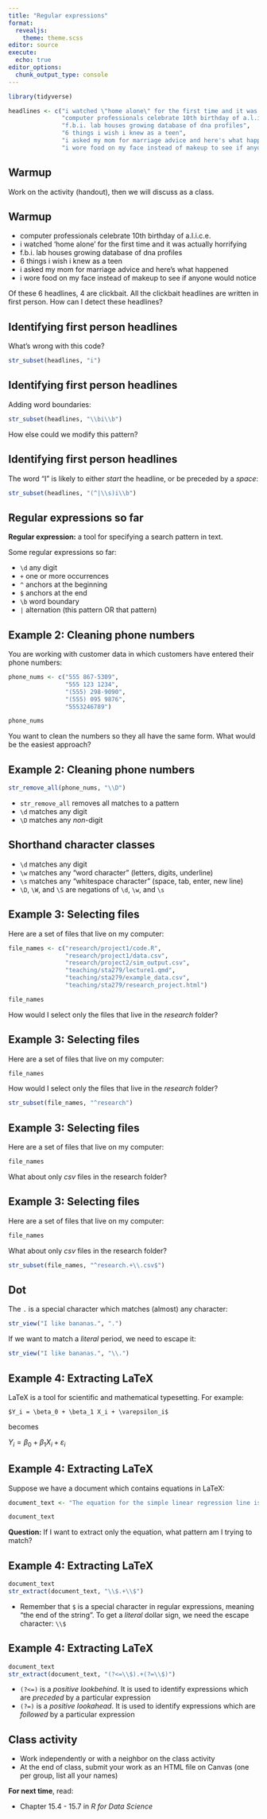 ```yaml
---
title: "Regular expressions"
format: 
  revealjs:
    theme: theme.scss
editor: source
execute: 
  echo: true
editor_options: 
  chunk_output_type: console
---
```


```r
library(tidyverse)

headlines <- c("i watched \"home alone\" for the first time and it was actually horrifying", 
               "computer professionals celebrate 10th birthday of a.l.i.c.e.",
               "f.b.i. lab houses growing database of dna profiles",
               "6 things i wish i knew as a teen", 
               "i asked my mom for marriage advice and here's what happened",
               "i wore food on my face instead of makeup to see if anyone would notice")
```

## Warmup

Work on the activity (handout), then we will discuss as a class.

## Warmup{.small}

* computer professionals celebrate 10th birthday of a.l.i.c.e.
* i watched 'home alone' for the first time and it was actually horrifying
* f.b.i. lab houses growing database of dna profiles
* 6 things i wish i knew as a teen
* i asked my mom for marriage advice and here's what happened
* i wore food on my face instead of makeup to see if anyone would notice

Of these 6 headlines, 4 are clickbait. All the clickbait headlines are written in first person. How can I detect these headlines?

## Identifying first person headlines

What's wrong with this code?

```r
str_subset(headlines, "i")
```


## Identifying first person headlines

Adding word boundaries:

```r
str_subset(headlines, "\\bi\\b")
```

How else could we modify this pattern?

## Identifying first person headlines

The word "I" is likely to either *start* the headline, or be preceded by a *space*:

```r
str_subset(headlines, "(^|\\s)i\\b")
```


## Regular expressions so far

**Regular expression:** a tool for specifying a search pattern in text.

Some regular expressions so far:

* `\d` any digit
* `+` one or more occurrences
* `^` anchors at the beginning
* `$` anchors at the end
* `\b` word boundary
* `|` alternation (this pattern OR that pattern)


## Example 2: Cleaning phone numbers

You are working with customer data in which customers have entered their phone numbers:

```r
phone_nums <- c("555 867-5309",
                "555 123 1234",
                "(555) 298-9090",
                "(555) 095 9876",
                "5553246789")
```

```r
phone_nums
```

You want to clean the numbers so they all have the same form. What would be the easiest approach?

## Example 2: Cleaning phone numbers

```r
str_remove_all(phone_nums, "\\D")
```

* `str_remove_all` removes all matches to a pattern
* `\d` matches any digit
* `\D` matches any *non*-digit

## Shorthand character classes

* `\d` matches any digit
* `\w` matches any "word character" (letters, digits, underline)
* `\s` matches any "whitespace character" (space, tab, enter, new line)
* `\D`, `\W`, and `\S` are negations of `\d`, `\w`, and `\s`

## Example 3: Selecting files

Here are a set of files that live on my computer:

```r
file_names <- c("research/project1/code.R",
                "research/project1/data.csv",
                "research/project2/sim_output.csv",
                "teaching/sta279/lecture1.qmd",
                "teaching/sta279/example_data.csv",
                "teaching/sta279/research_project.html")
```

```r
file_names
```


How would I select only the files that live in the *research* folder?

## Example 3: Selecting files

Here are a set of files that live on my computer:

```r
file_names
```

How would I select only the files that live in the *research* folder?

```r
str_subset(file_names, "^research")
```


## Example 3: Selecting files

Here are a set of files that live on my computer:

```r
file_names
```

What about only *csv* files in the research folder?

## Example 3: Selecting files

Here are a set of files that live on my computer:

```r
file_names
```

What about only *csv* files in the research folder?

```r
str_subset(file_names, "^research.+\\.csv$")
```
## Dot

The `.` is a special character which matches (almost) any character:

```r
str_view("I like bananas.", ".")
```

If we want to match a *literal* period, we need to escape it:

```r
str_view("I like bananas.", "\\.")
```

## Example 4: Extracting LaTeX

LaTeX is a tool for scientific and mathematical typesetting. For example:

```
$Y_i = \beta_0 + \beta_1 X_i + \varepsilon_i$
```

becomes

$Y_i = \beta_0 + \beta_1 X_i + \varepsilon_i$

## Example 4: Extracting LaTeX

Suppose we have a document which contains equations in LaTeX:

```r
document_text <- "The equation for the simple linear regression line is given by $Y_i = \\beta_0 + \\beta_1 X_i + \\varepsilon_i$"
```

```r
document_text
```

**Question:** If I want to extract only the equation, what pattern am I trying to match?

## Example 4: Extracting LaTeX

```r
document_text
str_extract(document_text, "\\$.+\\$")
```

* Remember that `$` is a special character in regular expressions, meaning "the end of the string". To get a *literal* dollar sign, we need the escape character: `\\$`

## Example 4: Extracting LaTeX

```r
document_text
str_extract(document_text, "(?<=\\$).+(?=\\$)")
```

* `(?<=)` is a *positive lookbehind*. It is used to identify expressions which are *preceded* by a particular expression
* `(?=)` is a *positive lookahead*. It is used to identify expressions which are *followed* by a particular expression


## Class activity

* Work independently or with a neighbor on the class activity
* At the end of class, submit your work as an HTML file on Canvas (one per group, list all your names)


**For next time**, read:

* Chapter 15.4 - 15.7 in *R for Data Science*


